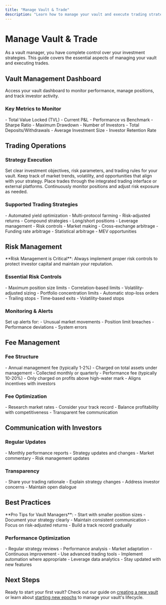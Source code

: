 ```yaml
---
title: "Manage Vault & Trade"
description: "Learn how to manage your vault and execute trading strategies on Stratum"
---
```


# Manage Vault & Trade

As a vault manager, you have complete control over your investment strategies. This guide covers the essential aspects of managing your vault and executing trades.

## Vault Management Dashboard

<Card title="Vault Overview" icon="chart-pie">
Access your vault dashboard to monitor performance, manage positions, and track investor activity.
</Card>

### Key Metrics to Monitor

<Columns cols={2}>
<Card title="Performance Metrics" icon="chart-line">
- Total Value Locked (TVL)
- Current P&L
- Performance vs Benchmark
- Sharpe Ratio
- Maximum Drawdown
</Card>

<Card title="Investor Activity" icon="users">
- Number of Investors
- Total Deposits/Withdrawals
- Average Investment Size
- Investor Retention Rate
</Card>
</Columns>

## Trading Operations

### Strategy Execution

<Steps>
<Step title="Define Your Strategy">
Set clear investment objectives, risk parameters, and trading rules for your vault.
</Step>

<Step title="Monitor Market Conditions">
Keep track of market trends, volatility, and opportunities that align with your strategy.
</Step>

<Step title="Execute Trades">
Place trades through the integrated trading interface or external platforms.
</Step>

<Step title="Manage Risk">
Continuously monitor positions and adjust risk exposure as needed.
</Step>
</Steps>

### Supported Trading Strategies

<CardGroup cols={3}>
<Card title="Yield Farming" icon="seedling">
- Automated yield optimization
- Multi-protocol farming
- Risk-adjusted returns
- Compound strategies
</Card>

<Card title="Perpetual Trading" icon="chart-line">
- Long/short positions
- Leverage management
- Risk controls
- Market making
</Card>

<Card title="Arbitrage" icon="arrows-rotate">
- Cross-exchange arbitrage
- Funding rate arbitrage
- Statistical arbitrage
- MEV opportunities
</Card>
</CardGroup>

## Risk Management

<Warning>
**Risk Management is Critical**: Always implement proper risk controls to protect investor capital and maintain your reputation.
</Warning>

### Essential Risk Controls

<Columns cols={2}>
<Card title="Position Sizing" icon="ruler">
- Maximum position size limits
- Correlation-based limits
- Volatility-adjusted sizing
- Portfolio concentration limits
</Card>

<Card title="Stop Losses" icon="exclamation-triangle">
- Automatic stop-loss orders
- Trailing stops
- Time-based exits
- Volatility-based stops
</Card>
</Columns>

### Monitoring & Alerts

<Card title="Real-time Monitoring" icon="eye">
Set up alerts for:
- Unusual market movements
- Position limit breaches
- Performance deviations
- System errors
</Card>

## Fee Management

### Fee Structure

<CardGroup cols={2}>
<Card title="Management Fees" icon="percent">
- Annual management fee (typically 1-2%)
- Charged on total assets under management
- Collected monthly or quarterly
</Card>

<Card title="Performance Fees" icon="trending-up">
- Performance fee (typically 10-20%)
- Only charged on profits above high-water mark
- Aligns incentives with investors
</Card>
</CardGroup>

### Fee Optimization

<Card title="Competitive Pricing" icon="dollar-sign">
- Research market rates
- Consider your track record
- Balance profitability with competitiveness
- Transparent fee communication
</Card>

## Communication with Investors

### Regular Updates

<Card title="Investor Relations" icon="megaphone">
- Monthly performance reports
- Strategy updates and changes
- Market commentary
- Risk management updates
</Card>

### Transparency

<Card title="Open Communication" icon="eye">
- Share your trading rationale
- Explain strategy changes
- Address investor concerns
- Maintain open dialogue
</Card>

## Best Practices

<Info>
**Pro Tips for Vault Managers**:
- Start with smaller position sizes
- Document your strategy clearly
- Maintain consistent communication
- Focus on risk-adjusted returns
- Build a track record gradually
</Info>

### Performance Optimization

<Columns cols={2}>
<Card title="Strategy Refinement" icon="cog">
- Regular strategy reviews
- Performance analysis
- Market adaptation
- Continuous improvement
</Card>

<Card title="Technology Utilization" icon="laptop">
- Use advanced trading tools
- Implement automation where appropriate
- Leverage data analytics
- Stay updated with new features
</Card>
</Columns>

## Next Steps

Ready to start your first vault? Check out our guide on [creating a new vault](/user-guide/create-new-vault) or learn about [starting new epochs](/user-guide/start-new-epoch) to manage your vault's lifecycle.